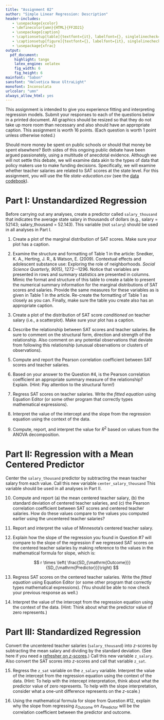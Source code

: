 ```yaml
---
title: "Assignment 02"
author: "Simple Linear Regression: Description"
header-includes:
   - \usepackage{xcolor}
   - \definecolor{umn}{HTML}{FF2D21}
   - \usepackage{caption}
   - \captionsetup[table]{textfont={it}, labelfont={}, singlelinecheck=false, labelsep=newline}
   - \captionsetup[figure]{textfont={}, labelfont={it}, singlelinecheck=false, labelsep=period}
   - \usepackage{xfrac}
output: 
  pdf_document:
    highlight: tango
    latex_engine: xelatex
    fig_width: 6
    fig_height: 6
mainfont: "Sabon"
sansfont: "Helvetica Neue UltraLight"
monofont: Inconsolata
urlcolor: "umn"
always_allow_html: yes
---
```


\frenchspacing

This assignment is intended to give you experience fitting and interpreting regression models. Submit your responses to each of the questions below in a printed document. All graphics should be resized so that they do not take up more room than necessary and also should have an appropriate caption. This assignment is worth 16 points. (Each question is worth 1 point unless otherwise noted.)

\rule{0.5\linewidth}{\linethickness}

Should more money be spent on public schools or should that money be spent elsewhere? Both sides of this ongoing public debate have been argued passionately, using a multitude of anecdotal evidence. Although we will not settle this debate, we will examine data akin to the types of data that policy makers use to make funding decisions. Specifically, we will examine whether teacher salaries are related to SAT scores at the state level. For this assignment, you will use the file *state-education.csv* (see the [data codebook](http://zief0002.github.io/epsy-8251/codebooks/state-education.html)).


# Part I: Unstandardized Regression

Before carrying out any analyses, create a predictor called `salary_thousand` that indicates the average state salary in thousands of dollars (e.g., salary = 52143; salary_thousand = 52.143). This variable (not `salary`) should be used in all analyses in Part I.

1. Create a plot of the marginal distribution of SAT scores. Make sure your plot has a caption.

2. Examine the structure and formatting of Table 1 in the article: Snedker, K. A., Herting, J. R., \& Watson, E. (2009). Contextual effects and adolescent substance use: Exploring the role of neighborhoods. *Social Science Quarterly, 90*(5), 1272-–1296. Notice that variables are presented in rows and summary statistics are presented in columns. Mimic the format and structure of this table to create a table to present the numerical summary information for the marginal distributions of SAT scores and salaries. Provide the same measures for these variables as is given in Table 1 in the article. Re-create the formatting of Table 1 as closely as you can. Finally, make sure the table you create also has an appropriate caption.

3. Create a plot of the distribution of SAT score *conditioned on* teacher salary (i.e., a scatterplot). Make sure your plot has a caption.

4. Describe the relationship between SAT scores and teacher salaries. Be sure to comment on the structural form, direction and strength of the relationship. Also comment on any potential observations that deviate from following this relationship (unusual observations or clusters of observations).

5. Compute and report the Pearson correlation coefficient between SAT scores and teacher salaries.

6. Based on your answer to the Question \#4, is the Pearson correlation coefficient an appropriate summary measure of the relationship? Explain. (Hint: Pay attention to the structural form!)

7. Regress SAT scores on teacher salaries. Write the *fitted equation* using Equation Editor (or some other program that correctly types mathematical expressions).

8. Interpret the value of the intercept and the slope from the regression equation using the context of the data.

9. Compute, report, and interpret the value for $R^2$ based on values from the ANOVA decomposition.

# Part II: Regression with a Mean Centered Predictor

Center the `salary_thousand` predictor by subtracting the mean teacher salary from each value. Call this new variable `center_salary_thousand` This variable should be used in all analyses in Part II.

10. Compute and report (a) the mean centered teacher salary, (b) the standard deviation of centered teacher salaries, and (c) the Pearson correlation coefficient between SAT scores and centered teacher salaries. How do these values compare to the values you computed earlier using the uncentered teacher salaries?

11. Report and interpret the value of Minnesota's centered teacher salary.

12. Explain how the slope of the regression you found in Question \#7 will compare to the slope of the regression if we regressed SAT scores on the centered teacher salaries by making reference to the values in the mathematical formula for slope, which is:

$$
r \times \left( \frac{SD_{\mathrm{Outcome}}}{SD_{\mathrm{Predictor}}}\right)
$$

13. Regress SAT scores on the centered teacher salaries. Write the *fitted equation* using Equation Editor (or some other program that correctly types mathematical expressions). (You should be able to now check your previous response as well.)

14. Interpret the value of the intercept from the regression equation using the context of the data. (Hint: Think about what the predictor value of zero represents.) 


# Part III: Standardized Regression

Convert the uncentered teacher salaries (`salary_thousand`) into *z*-scores by subtracting the mean salary and dividing by the standard deviation. (See here if you need a [refresher on *z*-scores](https://www.khanacademy.org/math/statistics-probability/modeling-distributions-of-data/z-scores/a/z-scores-review).) Call this new variable `z_salary`. Also convert the SAT scores into *z*-scores and call that variable `z_sat`. 

15. Regress the `z_sat` variable on the `z_salary` variable. Interpret the value of the intercept from the regression equation using the context of the data. (Hint: To help with the intercept interpretation, think about what the predictor value of zero represents. To help with the slope interpretation, consider what a one-unit difference represents on the *z*-scale.)

16. Using the mathematical formula for slope from Question \#12, explain why the slope from regressing $z_{\mathrm{Outcome}}$ on $z_{\mathrm{Predictor}}$ will be the correlation coefficient between the predictor and outcome.
